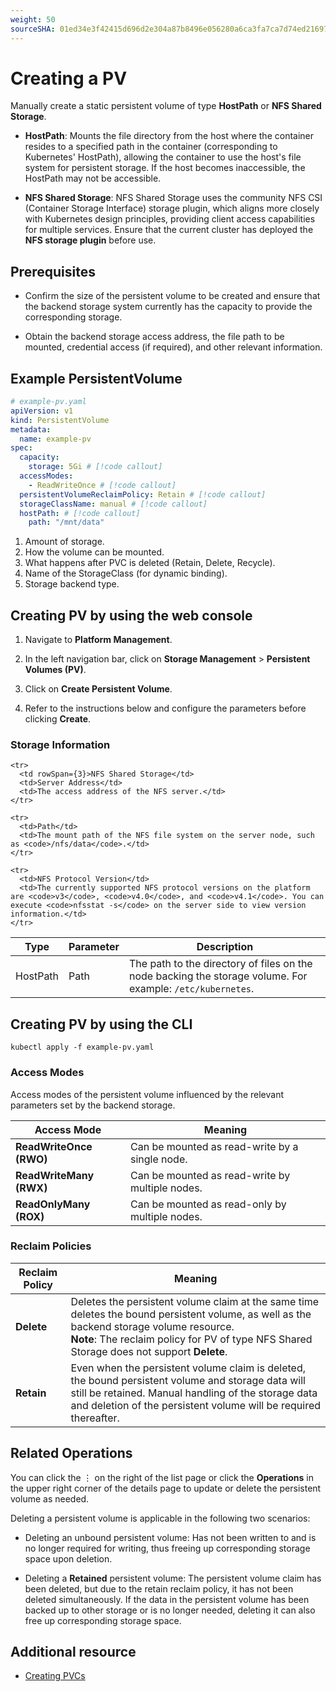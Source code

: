 ```yaml
---
weight: 50
sourceSHA: 01ed34e3f42415d696d2e304a87b8496e056280a6ca3fa7ca7d74ed21697dac3
---
```


# Creating a PV

Manually create a static persistent volume of type **HostPath** or **NFS Shared Storage**.

- **HostPath**: Mounts the file directory from the host where the container resides to a specified path in the container (corresponding to Kubernetes' HostPath), allowing the container to use the host's file system for persistent storage. If the host becomes inaccessible, the HostPath may not be accessible.

- **NFS Shared Storage**: NFS Shared Storage uses the community NFS CSI (Container Storage Interface) storage plugin, which aligns more closely with Kubernetes design principles, providing client access capabilities for multiple services. Ensure that the current cluster has deployed the **NFS storage plugin** before use.

## Prerequisites

- Confirm the size of the persistent volume to be created and ensure that the backend storage system currently has the capacity to provide the corresponding storage.

- Obtain the backend storage access address, the file path to be mounted, credential access (if required), and other relevant information.

## Example PersistentVolume

```yaml
# example-pv.yaml
apiVersion: v1
kind: PersistentVolume
metadata:
  name: example-pv
spec:
  capacity:
    storage: 5Gi # [!code callout]
  accessModes:
    - ReadWriteOnce # [!code callout]
  persistentVolumeReclaimPolicy: Retain # [!code callout]
  storageClassName: manual # [!code callout]
  hostPath: # [!code callout]
    path: "/mnt/data"
```

<Callouts>

1. Amount of storage.
2. How the volume can be mounted.
3. What happens after PVC is deleted (Retain, Delete, Recycle).
4. Name of the StorageClass (for dynamic binding).
5. Storage backend type.

</Callouts>

## Creating PV by using the web console

1. Navigate to **Platform Management**.

2. In the left navigation bar, click on **Storage Management** > **Persistent Volumes (PV)**.

3. Click on **Create Persistent Volume**.

4. Refer to the instructions below and configure the parameters before clicking **Create**.

### Storage Information

<table>
  <thead>
    <tr>
      <th>Type</th>
      <th>Parameter</th>
      <th>Description</th>
    </tr>
  </thead>

  <tbody>
    <tr>
      <td>HostPath</td>
      <td>Path</td>
      <td>The path to the directory of files on the node backing the storage volume. For example: <code>/etc/kubernetes</code>.</td>
    </tr>

    <tr>
      <td rowSpan={3}>NFS Shared Storage</td>
      <td>Server Address</td>
      <td>The access address of the NFS server.</td>
    </tr>

    <tr>
      <td>Path</td>
      <td>The mount path of the NFS file system on the server node, such as <code>/nfs/data</code>.</td>
    </tr>

    <tr>
      <td>NFS Protocol Version</td>
      <td>The currently supported NFS protocol versions on the platform are <code>v3</code>, <code>v4.0</code>, and <code>v4.1</code>. You can execute <code>nfsstat -s</code> on the server side to view version information.</td>
    </tr>

  </tbody>
</table>

## Creating PV by using the CLI

```shell
kubectl apply -f example-pv.yaml
```

### Access Modes

Access modes of the persistent volume influenced by the relevant parameters set by the backend storage.

| Access Mode             | Meaning                                         |
| ----------------------- | ----------------------------------------------- |
| **ReadWriteOnce (RWO)** | Can be mounted as read-write by a single node.  |
| **ReadWriteMany (RWX)** | Can be mounted as read-write by multiple nodes. |
| **ReadOnlyMany (ROX)**  | Can be mounted as read-only by multiple nodes.  |

### Reclaim Policies

| Reclaim Policy | Meaning                                                                                                                                                                                                                                     |
| -------------- | ------------------------------------------------------------------------------------------------------------------------------------------------------------------------------------------------------------------------------------------- |
| **Delete**     | Deletes the persistent volume claim at the same time deletes the bound persistent volume, as well as the backend storage volume resource. <br />**Note**: The reclaim policy for PV of type NFS Shared Storage does not support **Delete**. |
| **Retain**     | Even when the persistent volume claim is deleted, the bound persistent volume and storage data will still be retained. Manual handling of the storage data and deletion of the persistent volume will be required thereafter.               |

## Related Operations

You can click the ⋮ on the right of the list page or click the **Operations** in the upper right corner of the details page to update or delete the persistent volume as needed.

Deleting a persistent volume is applicable in the following two scenarios:

- Deleting an unbound persistent volume: Has not been written to and is no longer required for writing, thus freeing up corresponding storage space upon deletion.

- Deleting a **Retained** persistent volume: The persistent volume claim has been deleted, but due to the retain reclaim policy, it has not been deleted simultaneously. If the data in the persistent volume has been backed up to other storage or is no longer needed, deleting it can also free up corresponding storage space.

## Additional resource

- [Creating PVCs](./create_pvc.mdx)
